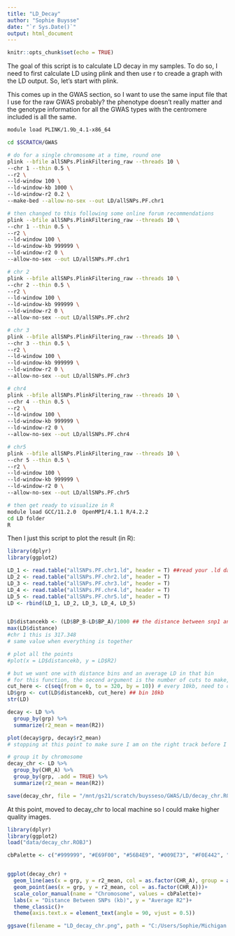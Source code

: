 ```yaml
---
title: "LD_Decay"
author: "Sophie Buysse"
date: "`r Sys.Date()`"
output: html_document
---
```


```r
knitr::opts_chunk$set(echo = TRUE)
```

The goal of this script is to calculate LD decay in my samples. To do so, I need to first calculate LD using plink and then use r to creade a graph with the LD output. So, let's start with plink.

This comes up in the GWAS section, so I want to use the same input file that I use for the raw GWAS probably? the phenotype doesn't really matter and the genotype information for all the GWAS types with the centromere included is all the same.

```bash
module load PLINK/1.9b_4.1-x86_64

cd $SCRATCH/GWAS

# do for a single chromosome at a time, round one
plink --bfile allSNPs.PlinkFiltering_raw --threads 10 \
--chr 1 --thin 0.5 \
--r2 \
--ld-window 100 \
--ld-window-kb 1000 \
--ld-window-r2 0.2 \
--make-bed --allow-no-sex --out LD/allSNPs.PF.chr1

# then changed to this following some online forum recommendations
plink --bfile allSNPs.PlinkFiltering_raw --threads 10 \
--chr 1 --thin 0.5 \
--r2 \
--ld-window 100 \
--ld-window-kb 999999 \
--ld-window-r2 0 \
--allow-no-sex --out LD/allSNPs.PF.chr1

# chr 2
plink --bfile allSNPs.PlinkFiltering_raw --threads 10 \
--chr 2 --thin 0.5 \
--r2 \
--ld-window 100 \
--ld-window-kb 999999 \
--ld-window-r2 0 \
--allow-no-sex --out LD/allSNPs.PF.chr2

# chr 3
plink --bfile allSNPs.PlinkFiltering_raw --threads 10 \
--chr 3 --thin 0.5 \
--r2 \
--ld-window 100 \
--ld-window-kb 999999 \
--ld-window-r2 0 \
--allow-no-sex --out LD/allSNPs.PF.chr3

# chr4
plink --bfile allSNPs.PlinkFiltering_raw --threads 10 \
--chr 4 --thin 0.5 \
--r2 \
--ld-window 100 \
--ld-window-kb 999999 \
--ld-window-r2 0 \
--allow-no-sex --out LD/allSNPs.PF.chr4

# chr5
plink --bfile allSNPs.PlinkFiltering_raw --threads 10 \
--chr 5 --thin 0.5 \
--r2 \
--ld-window 100 \
--ld-window-kb 999999 \
--ld-window-r2 0 \
--allow-no-sex --out LD/allSNPs.PF.chr5

# then get ready to visualize in R
module load GCC/11.2.0  OpenMPI/4.1.1 R/4.2.2
cd LD folder
R

```


Then I just this script to plot the result (in R):
```r
library(dplyr)
library(ggplot2)

LD_1 <- read.table("allSNPs.PF.chr1.ld", header = T) ##read your .ld data
LD_2 <- read.table("allSNPs.PF.chr2.ld", header = T)
LD_3 <- read.table("allSNPs.PF.chr3.ld", header = T)
LD_4 <- read.table("allSNPs.PF.chr4.ld", header = T)
LD_5 <- read.table("allSNPs.PF.chr5.ld", header = T)
LD <- rbind(LD_1, LD_2, LD_3, LD_4, LD_5)


LD$distancekb <- (LD$BP_B-LD$BP_A)/1000 ## the distance between snp1 and snp2 in kb
max(LD$distance)
#chr 1 this is 317.348
# same value when everything is together

# plot all the points
#plot(x = LD$distancekb, y = LD$R2)

# but we want one with distance bins and an average LD in that bin
# for this function, the second argument is the number of cuts to make, or can give it a vector of cut points
cut_here <- c(seq(from = 0, to = 320, by = 10)) # every 10kb, need to change to part after I know max of everything
LD$grp <- cut(LD$distancekb, cut_here) ## bin 10kb
str(LD)

decay <- LD %>% 
  group_by(grp) %>%
  summarize(r2_mean = mean(R2))

plot(decay$grp, decay$r2_mean)
# stopping at this point to make sure I am on the right track before I make a pretty plot

# group it by chromosome 
decay_chr <- LD %>% 
  group_by(CHR_A) %>%
  group_by(grp, .add = TRUE) %>%
  summarize(r2_mean = mean(R2))

save(decay_chr, file = "/mnt/gs21/scratch/buysseso/GWAS/LD/decay_chr.ROBJ")

```

At this point, moved to decay_chr to local machine so I could make higher quality images.

```r
library(dplyr)
library(ggplot2)
load("data/decay_chr.ROBJ")

cbPalette <- c("#999999", "#E69F00", "#56B4E9", "#009E73", "#F0E442", "#0072B2", "#D55E00", "#CC79A7")


ggplot(decay_chr) +
  geom_line(aes(x = grp, y = r2_mean, col = as.factor(CHR_A), group = as.factor(CHR_A)))+
  geom_point(aes(x = grp, y = r2_mean, col = as.factor(CHR_A)))+
  scale_color_manual(name = "Chromosome", values = cbPalette)+
  labs(x = "Distance Between SNPs (kb)", y = "Average R2")+
  theme_classic()+
  theme(axis.text.x = element_text(angle = 90, vjust = 0.5))

ggsave(filename = "LD_decay_chr.png", path = "C:/Users/Sophie/Michigan State University/Conner, Jeffrey - SophieAnalyses/Figures/ManuscriptFigs/supp", height = 7, width = 7, device = "png", dpi = 500)

```